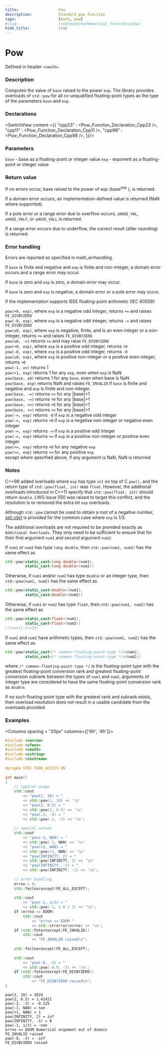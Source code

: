 ```yaml
---
title:                  Pow
description:            Standard pow function
tags:                   [math, pow]
#slug:                  /std/math/mathematical_functions/pow/
hide_title:             true
---
```



<!----------------- Codes ---------------------->

# Pow

Defined in header `<cmath>`.

### Description

Computes the value of `base` raised to the power `exp`. The library provides overloads of `std::pow` for all cv-unqualified floating-point 
types as the type of the parameters `base` and `exp`.

### Declarations

<SwitchView content ={{
    "cpp23" : <Pow_Function_Declaration_Cpp23 />,
    "cpp11" : <Pow_Function_Declaration_Cpp11 />,
    "cpp98" : <Pow_Function_Declaration_Cpp98 />,
}}/>


### Parameters

`base` - base as a floating-point or integer value
`exp` - exponent as a floating-point or integer value

### Return value

If no errors occur, base raised to the power of exp (base<sup>exp</sup>
), is returned.

If a domain error occurs, an implementation-defined value is returned (NaN where supported).

If a pole error or a range error due to overflow occurs, `±HUGE_VAL`, `±HUGE_VALF`, or `±HUGE_VALL` is returned.

If a range error occurs due to underflow, the correct result (after rounding) is returned.

### Error handling

Errors are reported as specified in math_errhandling.

If `base` is finite and negative and `exp` is finite and non-integer, a domain error occurs and a range error may occur. <br/>

If `base` is zero and `exp` is zero, a domain error may occur.<br/>

If `base` is zero and `exp` is negative, a domain error or a pole error may occur.<br/>

If the implementation supports IEEE floating-point arithmetic (IEC 60559):

`pow(+0, exp)`, where `exp` is a negative odd integer, returns `+∞` and raises `FE_DIVBYZERO`<br/>
`pow(-0, exp)`, where `exp` is a negative odd integer, returns `-∞` and raises `FE_DIVBYZERO`<br/>
`pow(±0, exp)`, where `exp` is negative, finite, and is an even integer or a non-integer, returns `+∞` and raises `FE_DIVBYZERO`<br/>
`pow(±0, -∞)` returns `+∞` and may raise `FE_DIVBYZERO`<br/>
`pow(+0, exp)`, where `exp` is a positive odd integer, returns `+0`<br/>
`pow(-0, exp)`, where `exp` is a positive odd integer, returns `-0`<br/>
`pow(±0, exp)`, where `exp` is positive non-integer or a positive even integer, returns `+0`<br/>
`pow(-1, ±∞)` returns 1<br/>
`pow(+1, exp)` returns 1 for any `exp`, even when `exp` is NaN<br/>
`pow(base, ±0)` returns 1 for any `base`, even when base is NaN<br/>
`pow(base, exp)` returns NaN and raises `FE_INVALID` if `base` is finite and negative and `exp` is finite and non-integer.<br/>
`pow(base, -∞)` returns `+∞` for any |base|<1<br/>
`pow(base, -∞)` returns `+0` for any |base|>1<br/>
`pow(base, +∞)` returns `+0` for any |base|<1<br/>
`pow(base, +∞)` returns `+∞` for any |base|>1<br/>
`pow(-∞, exp)` returns `-0` if `exp` is a negative odd integer<br/>
`pow(-∞, exp)` returns `+0` if `exp` is a negative non-integer or negative even integer<br/>
`pow(-∞, exp)` returns `-∞` if `exp` is a positive odd integer<br/>
`pow(-∞, exp)` returns `+∞` if `exp` is a positive non-integer or positive even integer<br/>
`pow(+∞, exp)` returns `+0` for any negative `exp`<br/>
`pow(+∞, exp)` returns `+∞` for any positive `exp`<br/>
except where specified above, if any argument is NaN, NaN is returned<br/>

### Notes

C++98 added overloads where `exp` has type `int` on top of C `pow()`, and the return type of `std::pow(float, int)` was `float`. However, the additional overloads 
introduced in C++11 specify that `std::pow(float, int)` should return `double`. LWG issue 550 was raised to target this conflict, and the resolution is to removed 
the extra int `exp` overloads.

Although `std::pow` cannot be used to obtain a root of a negative number, [std::cbrt](/docs/std/math/mathematical_functions/cbrt/) is provided for the common case where `exp` is 1/3.

The additional overloads are not required to be provided exactly as `Additional Overloads`. They only need to be sufficient to ensure that for their first 
argument `num1` and second argument `num2`:

If `num1` or `num2` has type `long double`, then `std::pow(num1, num2)` has the same effect as 
```cpp
std::pow(static_cast<long double>(num1),
         static_cast<long double>(num2))
```
Otherwise, if `num1` and/or `num2` has type `double` or an integer type, then `std::pow(num1, num2)` has the same effect as 
```cpp
std::pow(static_cast<double>(num1),
         static_cast<double>(num2))
```
Otherwise, if `num1` or `num2` has type `float`, then `std::pow(num1, num2)` has the same effect as 
```cpp
std::pow(static_cast<float>(num1),
         static_cast<float>(num2))
//(until C++23)
```
If `num1` and `num2` have arithmetic types, then `std::pow(num1, num2)` has the same effect as 
```cpp
std::pow(static_cast</* common-floating-point-type */>(num1),
         static_cast</* common-floating-point-type */>(num2))
```
where `/* common-floating-point-type */` is the floating-point type with the greatest floating-point conversion rank and greatest 
floating-point conversion subrank between the types of `num1` and `num2`, arguments of integer type are considered to have the same floating-point conversion rank as `double`.

If no such floating-point type with the greatest rank and subrank exists, then overload resolution does not result in a usable candidate from the overloads provided.

### Examples



<Columns spacing = "20px" columns={['6fr', '4fr']}>
<div>

```cpp
#include <cerrno>
#include <cfenv>
#include <cmath>
#include <cstring>
#include <iostream>
 
#pragma STDC FENV_ACCESS ON
 
int main()
{
    // typical usage
    std::cout 
        << "pow(2, 10) = " 
        << std::pow(2, 10) << '\n'
        << "pow(2, 0.5) = " 
        << std::pow(2, 0.5) << '\n'
        << "pow(-2, -3) = " 
        << std::pow(-2, -3) << '\n';
 
    // special values
    std::cout 
        << "pow(-1, NAN) = " 
        << std::pow(-1, NAN) << '\n'
        << "pow(+1, NAN) = " 
        << std::pow(+1, NAN) << '\n'
        << "pow(INFINITY, 2) = " 
        << std::pow(INFINITY, 2) << '\n'
        << "pow(INFINITY, -1) = " 
        << std::pow(INFINITY, -1) << '\n';
 
    // error handling
    errno = 0;
    std::feclearexcept(FE_ALL_EXCEPT);
 
    std::cout 
        << "pow(-1, 1/3) = " 
        << std::pow(-1, 1.0 / 3) << '\n';
    if (errno == EDOM)
        std::cout 
            << "errno == EDOM " 
            << std::strerror(errno) << '\n';
    if (std::fetestexcept(FE_INVALID))
        std::cout 
            << "FE_INVALID raised\n";
 
    std::feclearexcept(FE_ALL_EXCEPT);
 
    std::cout 
        << "pow(-0, -3) = " 
        << std::pow(-0.0, -3) << '\n';
    if (std::fetestexcept(FE_DIVBYZERO))
        std::cout 
            << "FE_DIVBYZERO raised\n";
}

```

</div>

<div>

```plaintext title="Possible Result"
pow(2, 10) = 1024
pow(2, 0.5) = 1.41421
pow(-2, -3) = -0.125
pow(-1, NAN) = nan
pow(+1, NAN) = 1
pow(INFINITY, 2) = inf
pow(INFINITY, -1) = 0
pow(-1, 1/3) = -nan
errno == EDOM Numerical argument out of domain
FE_INVALID raised
pow(-0, -3) = -inf
FE_DIVBYZERO raised
```

</div>
</Columns>
